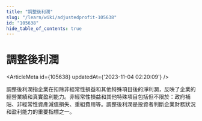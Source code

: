 ```yaml
---
title: "調整後利潤"
slug: "/learn/wiki/adjustedprofit-105638"
id: "105638"
hide_table_of_contents: true
---
```



# 調整後利潤

<ArticleMeta id={105638} updatedAt={'2023-11-04 02:20:09'} />
<div className='border-solid border-b border-t-0 my-4 border-[var(--ifm-color-gray-300)]' />

調整後利潤指企業在扣除非經常性損益和其他特殊項目後的淨利潤，反映了企業的經營業績和真實盈利能力。非經常性損益和其他特殊項目包括但不限於：政府補貼、非經常性資產減值損失、重組費用等。調整後利潤是投資者判斷企業財務狀況和盈利能力的重要指標之一。
